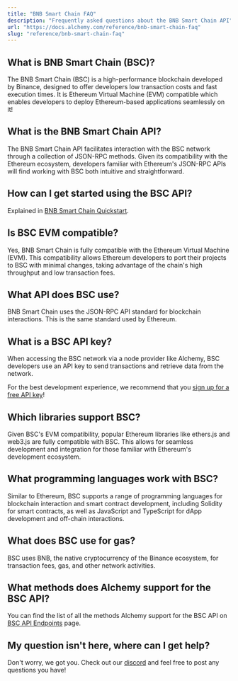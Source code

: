 ```yaml
---
title: "BNB Smart Chain FAQ"
description: "Frequently asked questions about the BNB Smart Chain API"
url: "https://docs.alchemy.com/reference/bnb-smart-chain-faq"
slug: "reference/bnb-smart-chain-faq"
---
```


## What is BNB Smart Chain (BSC)?

The BNB Smart Chain (BSC) is a high-performance blockchain developed by Binance, designed to offer developers low transaction costs and fast execution times. It is Ethereum Virtual Machine (EVM) compatible which enables developers to deploy Ethereum-based applications seamlessly on it!

## What is the BNB Smart Chain API?

The BNB Smart Chain API facilitates interaction with the BSC network through a collection of JSON-RPC methods. Given its compatibility with the Ethereum ecosystem, developers familiar with Ethereum's JSON-RPC APIs will find working with BSC both intuitive and straightforward.

## How can I get started using the BSC API?

Explained in [BNB Smart Chain Quickstart](/reference/bnb-smart-chain-api-quickstart).

## Is BSC EVM compatible?

Yes, BNB Smart Chain is fully compatible with the Ethereum Virtual Machine (EVM). This compatibility allows Ethereum developers to port their projects to BSC with minimal changes, taking advantage of the chain's high throughput and low transaction fees.

## What API does BSC use?

BNB Smart Chain uses the JSON-RPC API standard for blockchain interactions. This is the same standard used by Ethereum.

## What is a BSC API key?

When accessing the BSC network via a node provider like Alchemy, BSC developers use an API key to send transactions and retrieve data from the network.

For the best development experience, we recommend that you [sign up for a free API key](https://dashboard.alchemy.com/signup/)!

## Which libraries support BSC?

Given BSC's EVM compatibility, popular Ethereum libraries like ethers.js and web3.js are fully compatible with BSC. This allows for seamless development and integration for those familiar with Ethereum's development ecosystem.

## What programming languages work with BSC?

Similar to Ethereum, BSC supports a range of programming languages for blockchain interaction and smart contract development, including Solidity for smart contracts, as well as JavaScript and TypeScript for dApp development and off-chain interactions.

## What does BSC use for gas?

BSC uses BNB, the native cryptocurrency of the Binance ecosystem, for transaction fees, gas, and other network activities.

## What methods does Alchemy support for the BSC API?

You can find the list of all the methods Alchemy support for the BSC API on [BSC API Endpoints](/reference/bnb-smart-chain-endpoints) page.

## My question isn't here, where can I get help?

Don't worry, we got you. Check out our [discord](https://alchemy.com/discord) and feel free to post any questions you have!
